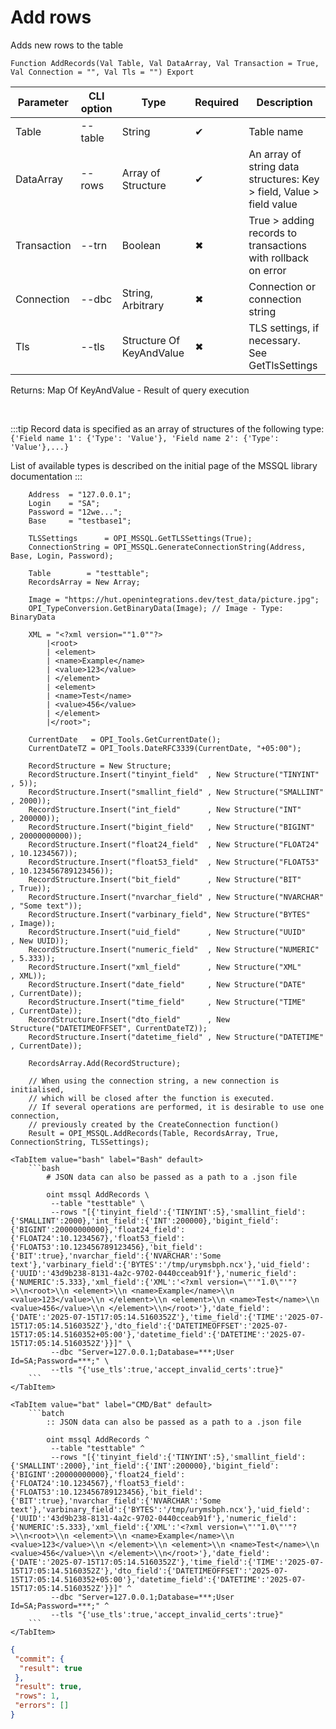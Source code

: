 ﻿---
sidebar_position: 10
description: Add rows and other functions to work with MSSQL in the Open Integration Package, a free open-source integration library for 1C:Enterprise 8, OneScript and CLI
keywords: [1C, 1С, 1С:Enterprise, 1С:Enterprise 8.3, API, Integration, Services, Exchange, OneScript, CLI, MSSQL]
---


# Add rows
 Adds new rows to the table



`Function AddRecords(Val Table, Val DataArray, Val Transaction = True, Val Connection = "", Val Tls = "") Export`

  | Parameter | CLI option | Type | Required | Description |
  |-|-|-|-|-|
  | Table | --table | String | &#x2714; | Table name |
  | DataArray | --rows | Array of Structure | &#x2714; | An array of string data structures: Key > field, Value > field value |
  | Transaction | --trn | Boolean | &#x2716; | True > adding records to transactions with rollback on error |
  | Connection | --dbc | String, Arbitrary | &#x2716; | Connection or connection string |
  | Tls | --tls | Structure Of KeyAndValue | &#x2716; | TLS settings, if necessary. See GetTlsSettings |

  
  Returns:  Map Of KeyAndValue - Result of query execution

<br/>

:::tip
Record data is specified as an array of structures of the following type:<br/>`{'Field name 1': {'Type': 'Value'}, 'Field name 2': {'Type': 'Value'},...}`

List of available types is described on the initial page of the MSSQL library documentation
:::
<br/>



```bsl title="1C:Enterprise/OneScript code example"
    Address  = "127.0.0.1";
    Login    = "SA";
    Password = "12we...";
    Base     = "testbase1";

    TLSSettings      = OPI_MSSQL.GetTLSSettings(True);
    ConnectionString = OPI_MSSQL.GenerateConnectionString(Address, Base, Login, Password);

    Table        = "testtable";
    RecordsArray = New Array;

    Image = "https://hut.openintegrations.dev/test_data/picture.jpg";
    OPI_TypeConversion.GetBinaryData(Image); // Image - Type: BinaryData

    XML = "<?xml version=""1.0""?>
        |<root>
        | <element>
        | <name>Example</name>
        | <value>123</value>
        | </element>
        | <element>
        | <name>Test</name>
        | <value>456</value>
        | </element>
        |</root>";

    CurrentDate   = OPI_Tools.GetCurrentDate();
    CurrentDateTZ = OPI_Tools.DateRFC3339(CurrentDate, "+05:00");

    RecordStructure = New Structure;
    RecordStructure.Insert("tinyint_field"  , New Structure("TINYINT"       , 5));
    RecordStructure.Insert("smallint_field" , New Structure("SMALLINT"      , 2000));
    RecordStructure.Insert("int_field"      , New Structure("INT"           , 200000));
    RecordStructure.Insert("bigint_field"   , New Structure("BIGINT"        , 20000000000));
    RecordStructure.Insert("float24_field"  , New Structure("FLOAT24"       , 10.1234567));
    RecordStructure.Insert("float53_field"  , New Structure("FLOAT53"       , 10.123456789123456));
    RecordStructure.Insert("bit_field"      , New Structure("BIT"           , True));
    RecordStructure.Insert("nvarchar_field" , New Structure("NVARCHAR"      , "Some text"));
    RecordStructure.Insert("varbinary_field", New Structure("BYTES"         , Image));
    RecordStructure.Insert("uid_field"      , New Structure("UUID"          , New UUID));
    RecordStructure.Insert("numeric_field"  , New Structure("NUMERIC"       , 5.333));
    RecordStructure.Insert("xml_field"      , New Structure("XML"           , XML));
    RecordStructure.Insert("date_field"     , New Structure("DATE"          , CurrentDate));
    RecordStructure.Insert("time_field"     , New Structure("TIME"          , CurrentDate));
    RecordStructure.Insert("dto_field"      , New Structure("DATETIMEOFFSET", CurrentDateTZ));
    RecordStructure.Insert("datetime_field" , New Structure("DATETIME"      , CurrentDate));

    RecordsArray.Add(RecordStructure);

    // When using the connection string, a new connection is initialised,
    // which will be closed after the function is executed.
    // If several operations are performed, it is desirable to use one connection,
    // previously created by the CreateConnection function()
    Result = OPI_MSSQL.AddRecords(Table, RecordsArray, True, ConnectionString, TLSSettings);
```
 

 <Tabs>
  
    <TabItem value="bash" label="Bash" default>
        ```bash
            # JSON data can also be passed as a path to a .json file
            
            oint mssql AddRecords \
             --table "testtable" \
             --rows "[{'tinyint_field':{'TINYINT':5},'smallint_field':{'SMALLINT':2000},'int_field':{'INT':200000},'bigint_field':{'BIGINT':20000000000},'float24_field':{'FLOAT24':10.1234567},'float53_field':{'FLOAT53':10.123456789123456},'bit_field':{'BIT':true},'nvarchar_field':{'NVARCHAR':'Some text'},'varbinary_field':{'BYTES':'/tmp/urymsbph.ncx'},'uid_field':{'UUID':'43d9b238-8131-4a2c-9702-0440cceab91f'},'numeric_field':{'NUMERIC':5.333},'xml_field':{'XML':'<?xml version=\"'"1.0\"'"?>\\n<root>\\n <element>\\n <name>Example</name>\\n <value>123</value>\\n </element>\\n <element>\\n <name>Test</name>\\n <value>456</value>\\n </element>\\n</root>'},'date_field':{'DATE':'2025-07-15T17:05:14.5160352Z'},'time_field':{'TIME':'2025-07-15T17:05:14.5160352Z'},'dto_field':{'DATETIMEOFFSET':'2025-07-15T17:05:14.5160352+05:00'},'datetime_field':{'DATETIME':'2025-07-15T17:05:14.5160352Z'}}]" \
             --dbc "Server=127.0.0.1;Database=***;User Id=SA;Password=***;" \
             --tls "{'use_tls':true,'accept_invalid_certs':true}"
        ```
    </TabItem>
  
    <TabItem value="bat" label="CMD/Bat" default>
        ```batch
            :: JSON data can also be passed as a path to a .json file
            
            oint mssql AddRecords ^
             --table "testtable" ^
             --rows "[{'tinyint_field':{'TINYINT':5},'smallint_field':{'SMALLINT':2000},'int_field':{'INT':200000},'bigint_field':{'BIGINT':20000000000},'float24_field':{'FLOAT24':10.1234567},'float53_field':{'FLOAT53':10.123456789123456},'bit_field':{'BIT':true},'nvarchar_field':{'NVARCHAR':'Some text'},'varbinary_field':{'BYTES':'/tmp/urymsbph.ncx'},'uid_field':{'UUID':'43d9b238-8131-4a2c-9702-0440cceab91f'},'numeric_field':{'NUMERIC':5.333},'xml_field':{'XML':'<?xml version=\"'"1.0\"'"?>\\n<root>\\n <element>\\n <name>Example</name>\\n <value>123</value>\\n </element>\\n <element>\\n <name>Test</name>\\n <value>456</value>\\n </element>\\n</root>'},'date_field':{'DATE':'2025-07-15T17:05:14.5160352Z'},'time_field':{'TIME':'2025-07-15T17:05:14.5160352Z'},'dto_field':{'DATETIMEOFFSET':'2025-07-15T17:05:14.5160352+05:00'},'datetime_field':{'DATETIME':'2025-07-15T17:05:14.5160352Z'}}]" ^
             --dbc "Server=127.0.0.1;Database=***;User Id=SA;Password=***;" ^
             --tls "{'use_tls':true,'accept_invalid_certs':true}"
        ```
    </TabItem>
</Tabs>


```json title="Result"
{
 "commit": {
  "result": true
 },
 "result": true,
 "rows": 1,
 "errors": []
}
```
